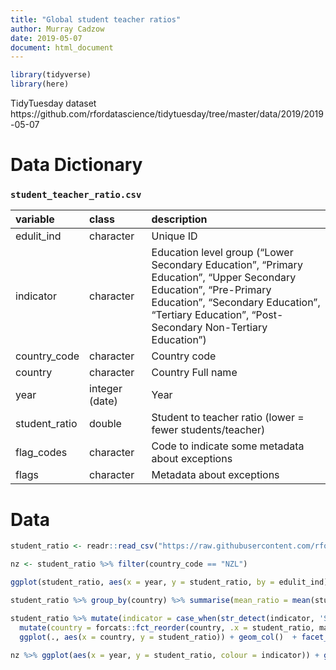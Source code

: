 ```yaml
---
title: "Global student teacher ratios"
author: Murray Cadzow
date: 2019-05-07
document: html_document
---
```


```r
library(tidyverse)
library(here)
```

TidyTuesday  dataset https://github.com/rfordatascience/tidytuesday/tree/master/data/2019/2019-05-07

# Data Dictionary

### `student_teacher_ratio.csv`

|variable      |class     |description |
|:---|:---|:-----------|
|edulit_ind    | character | Unique ID|
|indicator     | character | Education level group ("Lower Secondary Education", "Primary Education", "Upper Secondary Education", "Pre-Primary Education", "Secondary Education", "Tertiary Education", "Post-Secondary Non-Tertiary Education")|
|country_code  | character |  Country code |
|country       | character | Country Full name|
|year          | integer (date)    | Year |
|student_ratio | double    |Student to teacher ratio (lower = fewer students/teacher)|
|flag_codes    | character | Code to indicate some metadata about exceptions |
|flags         | character | Metadata about exceptions |

# Data



```r
student_ratio <- readr::read_csv("https://raw.githubusercontent.com/rfordatascience/tidytuesday/master/data/2019/2019-05-07/student_teacher_ratio.csv")
```


```r
nz <- student_ratio %>% filter(country_code == "NZL")
```

```r
ggplot(student_ratio, aes(x = year, y = student_ratio, by = edulit_ind)) + geom_point() + geom_line(aes(by = country, colour = indicator))
```

```r
student_ratio %>% group_by(country) %>% summarise(mean_ratio = mean(student_ratio))%>% mutate(country = forcats::fct_reorder(country, .x = mean_ratio, mean)) %>% ggplot(., aes(x = country, y = mean_ratio)) + geom_col() 
```

```r
student_ratio %>% mutate(indicator = case_when(str_detect(indicator, 'Secondary') ~ 'Secondary', TRUE ~ indicator )) %>% 
  mutate(country = forcats::fct_reorder(country, .x = student_ratio, max)) %>% 
  ggplot(., aes(x = country, y = student_ratio)) + geom_col()  + facet_wrap(~indicator)
```

```r
nz %>% ggplot(aes(x = year, y = student_ratio, colour = indicator)) + geom_line()
```

